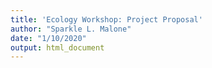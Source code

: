```yaml
---
title: 'Ecology Workshop: Project Proposal'
author: "Sparkle L. Malone"
date: "1/10/2020"
output: html_document
---
```


